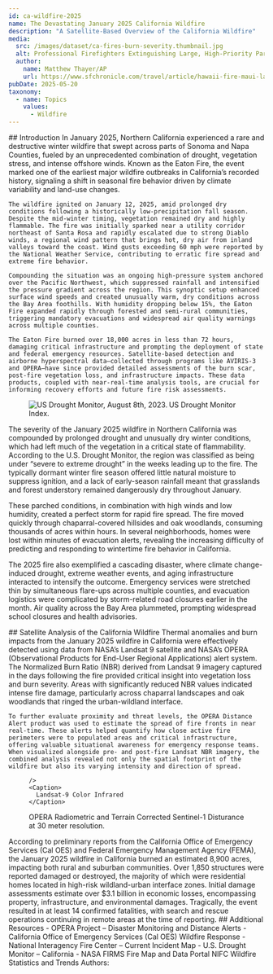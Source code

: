 ---
id: ca-wildfire-2025
name: The Devastating January 2025 California Wildfire
description: "A Satellite-Based Overview of the California Wildfire"
media:
  src: /images/dataset/ca-fires-burn-severity.thumbnail.jpg
  alt: Professional Firefighters Extinguishing Large, High-Priority Part of the Forest Fire.
  author:
    name: Matthew Thayer/AP
    url: https://www.sfchronicle.com/travel/article/hawaii-fire-maui-lahaina-18289213.php
pubDate: 2025-05-20
taxonomy:
  - name: Topics
    values:
      - Wildfire
---

<Block>
  <Prose>
    ## Introduction
    In January 2025, Northern California experienced a rare and destructive winter wildfire that swept across parts of Sonoma and Napa Counties, fueled by an unprecedented combination of drought, vegetation stress, and intense offshore winds. Known as the Eaton Fire, the event marked one of the earliest major wildfire outbreaks in California’s recorded history, signaling a shift in seasonal fire behavior driven by climate variability and land-use changes.
    
    The wildfire ignited on January 12, 2025, amid prolonged dry conditions following a historically low-precipitation fall season. Despite the mid-winter timing, vegetation remained dry and highly flammable. The fire was initially sparked near a utility corridor northeast of Santa Rosa and rapidly escalated due to strong Diablo winds, a regional wind pattern that brings hot, dry air from inland valleys toward the coast. Wind gusts exceeding 60 mph were reported by the National Weather Service, contributing to erratic fire spread and extreme fire behavior.
    
    Compounding the situation was an ongoing high-pressure system anchored over the Pacific Northwest, which suppressed rainfall and intensified the pressure gradient across the region. This synoptic setup enhanced surface wind speeds and created unusually warm, dry conditions across the Bay Area foothills. With humidity dropping below 15%, the Eaton Fire expanded rapidly through forested and semi-rural communities, triggering mandatory evacuations and widespread air quality warnings across multiple counties.
    
    The Eaton Fire burned over 18,000 acres in less than 72 hours, damaging critical infrastructure and prompting the deployment of state and federal emergency resources. Satellite-based detection and airborne hyperspectral data—collected through programs like AVIRIS-3 and OPERA—have since provided detailed assessments of the burn scar, post-fire vegetation loss, and infrastructure impacts. These data products, coupled with near-real-time analysis tools, are crucial for informing recovery efforts and future fire risk assessments. 
  </Prose>
</Block>


<Block>
  <Figure>
    <Image
      src={'/images/story/us-drought-monitor-ca.png'}
      alt='US Drought Monitor, August 8th, 2023.'
      align='left'
    />
    <Caption>
      US Drought Monitor Index.
    </Caption>
  </Figure>

  <Prose>
  The severity of the January 2025 wildfire in Northern California was compounded by prolonged drought and unusually dry winter conditions, which had left much of the vegetation in a critical state of flammability. According to the U.S. Drought Monitor, the region was classified as being under “severe to extreme drought” in the weeks leading up to the fire. The typically dormant winter fire season offered little natural moisture to suppress ignition, and a lack of early-season rainfall meant that grasslands and forest understory remained dangerously dry throughout January.
  
  These parched conditions, in combination with high winds and low humidity, created a perfect storm for rapid fire spread. The fire moved quickly through chaparral-covered hillsides and oak woodlands, consuming thousands of acres within hours. In several neighborhoods, homes were lost within minutes of evacuation alerts, revealing the increasing difficulty of predicting and responding to wintertime fire behavior in California.
  
  The 2025 fire also exemplified a cascading disaster, where climate change-induced drought, extreme weather events, and aging infrastructure interacted to intensify the outcome. Emergency services were stretched thin by simultaneous flare-ups across multiple counties, and evacuation logistics were complicated by storm-related road closures earlier in the month. Air quality across the Bay Area plummeted, prompting widespread school closures and health advisories.
  </Prose>
</Block>

<Block>
  <Prose>
    ## Satellite Analysis of the California Wildfire
    Thermal anomalies and burn impacts from the January 2025 wildfire in California were effectively detected using data from NASA’s Landsat 9 satellite and NASA’s OPERA (Observational Products for End-User Regional Applications) alert system. The Normalized Burn Ratio (NBR) derived from Landsat 9 imagery captured in the days following the fire provided critical insight into vegetation loss and burn severity. Areas with significantly reduced NBR values indicated intense fire damage, particularly across chaparral landscapes and oak woodlands that ringed the urban-wildland interface.

    To further evaluate proximity and threat levels, the OPERA Distance Alert product was used to estimate the spread of fire fronts in near real-time. These alerts helped quantify how close active fire perimeters were to populated areas and critical infrastructure, offering valuable situational awareness for emergency response teams. When visualized alongside pre- and post-fire Landsat NBR imagery, the combined analysis revealed not only the spatial footprint of the wildfire but also its varying intensity and direction of spread.
  </Prose>

  <Figure>
    <Map
      center={[-118.24, 34.05]}
      zoom={9}    
      datasetId='ca-wildfires-2025'
      layerId='landsat9_Jan2025_wildfire'
      dateTime='2025-01-06'
      compareDateTime='2025-01-14'

    />
    <Caption>
      Landsat-9 Color Infrared
    </Caption>
  </Figure>
</Block>

<Block>
  <Figure>
    <Map
      center={[-118.24, 34.05]}
      zoom={9}
      datasetId='ca-wildfires-2025'
      layerId='opera_dist_S1_Jan2025_wildfire'
      dateTime='2025-01-12'
      compareDateTime='2025-01-13'
    />
    <Caption>
     OPERA Radiometric and Terrain Corrected Sentinel-1 Disturance at 30 meter resolution.
    </Caption>
  </Figure>
</Block>

<Block>
  <Prose>
  According to preliminary reports from the California Office of Emergency Services (Cal OES) and Federal Emergency Management Agency (FEMA), the January 2025 wildfire in California burned an estimated 8,900 acres, impacting both rural and suburban communities. Over 1,850 structures were reported damaged or destroyed, the majority of which were residential homes located in high-risk wildland-urban interface zones. Initial damage assessments estimate over $3.1 billion in economic losses, encompassing property, infrastructure, and environmental damages. Tragically, the event resulted in at least 14 confirmed fatalities, with search and rescue operations continuing in remote areas at the time of reporting.
  </Prose>
</Block>

<Block>
  <Prose>
    ## Additional Resources
    - OPERA Project – Disaster Monitoring and Distance Alerts
    - California Office of Emergency Services (Cal OES) Wildfire Response
    - National Interagency Fire Center – Current Incident Map
    - U.S. Drought Monitor – California
    - NASA FIRMS Fire Map and Data Portal
    NIFC Wildfire Statistics and Trends
  </Prose>
</Block>

<Block>
  <Prose>
    Authors:
  </Prose>
</Block>
